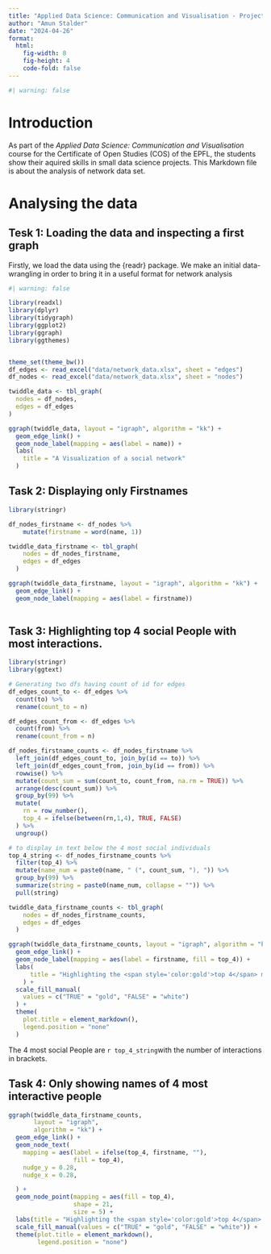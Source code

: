 ```yaml
---
title: "Applied Data Science: Communication and Visualisation - Project 1.2"
author: "Amun Stalder"
date: "2024-04-26"
format: 
  html:
    fig-width: 8
    fig-height: 4
    code-fold: false
---
```

```r
#| warning: false
```

# Introduction
As part of the *Applied Data Science: Communication and Visualisation* course for
the Certificate of Open Studies (COS) of the EPFL, the students show their aquired skills
in small data science projects. This Markdown file is about the analysis of network
data set. 

# Analysing the data
## Tesk 1: Loading the data and inspecting a first graph
Firstly, we load the data using the {readr} package. We make an initial data-wrangling
in order to bring it in a useful format for network analysis

```r
#| warning: false

library(readxl)
library(dplyr)
library(tidygraph)
library(ggplot2)
library(ggraph)
library(ggthemes)


theme_set(theme_bw())
df_edges <- read_excel("data/network_data.xlsx", sheet = "edges")
df_nodes <- read_excel("data/network_data.xlsx", sheet = "nodes")

twiddle_data <- tbl_graph(
  nodes = df_nodes,
  edges = df_edges
)

ggraph(twiddle_data, layout = "igraph", algorithm = "kk") +
  geom_edge_link() +
  geom_node_label(mapping = aes(label = name)) +
  labs(
    title = "A Visualization of a social network"
  )

```
## Task 2: Displaying only Firstnames

```r
library(stringr)

df_nodes_firstname <- df_nodes %>% 
    mutate(firstname = word(name, 1))

twiddle_data_firstname <- tbl_graph(
    nodes = df_nodes_firstname,
    edges = df_edges
  )

ggraph(twiddle_data_firstname, layout = "igraph", algorithm = "kk") +
  geom_edge_link() +
  geom_node_label(mapping = aes(label = firstname))
  
```
## Task 3: Highlighting top 4 social People with most interactions.

```r
library(stringr)
library(ggtext)

# Generating two dfs having count of id for edges
df_edges_count_to <- df_edges %>% 
  count(to) %>% 
  rename(count_to = n)

df_edges_count_from <- df_edges %>% 
  count(from) %>% 
  rename(count_from = n)

df_nodes_firstname_counts <- df_nodes_firstname %>% 
  left_join(df_edges_count_to, join_by(id == to)) %>% 
  left_join(df_edges_count_from, join_by(id == from)) %>% 
  rowwise() %>% 
  mutate(count_sum = sum(count_to, count_from, na.rm = TRUE)) %>% 
  arrange(desc(count_sum)) %>% 
  group_by(99) %>% 
  mutate(
    rn = row_number(),
    top_4 = ifelse(between(rn,1,4), TRUE, FALSE)
  ) %>% 
  ungroup()

# to display in text below the 4 most social individuals
top_4_string <- df_nodes_firstname_counts %>% 
  filter(top_4) %>% 
  mutate(name_num = paste0(name, " (", count_sum, "), ")) %>% 
  group_by(99) %>% 
  summarize(string = paste0(name_num, collapse = "")) %>% 
  pull(string)

twiddle_data_firstname_counts <- tbl_graph(
    nodes = df_nodes_firstname_counts,
    edges = df_edges
  )

ggraph(twiddle_data_firstname_counts, layout = "igraph", algorithm = "kk") +
  geom_edge_link() +
  geom_node_label(mapping = aes(label = firstname, fill = top_4)) +
  labs(
      title = "Highlighting the <span style='color:gold'>top 4</span> most social individuals"
    ) +
  scale_fill_manual(
    values = c("TRUE" = "gold", "FALSE" = "white")
  ) +
  theme(
    plot.title = element_markdown(),
    legend.position = "none"
  )


```
The 4 most social People are `r top_4_string`with the number of interactions
in brackets.

## Task 4: Only showing names of 4 most interactive people

```r

ggraph(twiddle_data_firstname_counts,
       layout = "igraph",
       algorithm = "kk") +
  geom_edge_link() +
  geom_node_text(
    mapping = aes(label = ifelse(top_4, firstname, ""),
                  fill = top_4),
    nudge_y = 0.28,
    nudge_x = 0.28,

  ) +
  geom_node_point(mapping = aes(fill = top_4),
                  shape = 21,
                  size = 5) + 
  labs(title = "Highlighting the <span style='color:gold'>top 4</span> most social individuals") +  
  scale_fill_manual(values = c("TRUE" = "gold", "FALSE" = "white")) +
  theme(plot.title = element_markdown(),
        legend.position = "none")



```


